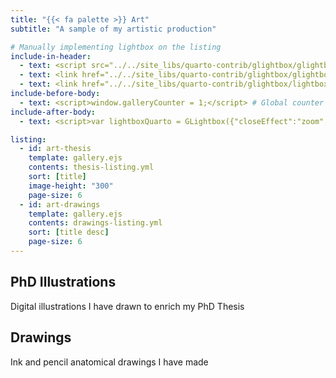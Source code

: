 ```yaml
---
title: "{{< fa palette >}} Art"
subtitle: "A sample of my artistic production"

# Manually implementing lightbox on the listing
include-in-header:
  - text: <script src="../../site_libs/quarto-contrib/glightbox/glightbox.min.js"></script>
  - text: <link href="../../site_libs/quarto-contrib/glightbox/glightbox.min.css" rel="stylesheet">
  - text: <link href="../../site_libs/quarto-contrib/glightbox/lightbox.css" rel="stylesheet">
include-before-body: 
  - text: <script>window.galleryCounter = 1;</script> # Global counter to separate each section's gallery
include-after-body: 
  - text: <script>var lightboxQuarto = GLightbox({"closeEffect":"zoom","selector":".lightbox","openEffect":"zoom","loop":true, "descPosition":"bottom"});</script>

listing:
  - id: art-thesis
    template: gallery.ejs
    contents: thesis-listing.yml
    sort: [title]
    image-height: "300"
    page-size: 6
  - id: art-drawings
    template: gallery.ejs
    contents: drawings-listing.yml
    sort: [title desc]
    page-size: 6
---
```


## PhD Illustrations

Digital illustrations I have drawn to enrich my PhD Thesis

:::{#art-thesis}
:::

## Drawings

Ink and pencil anatomical drawings I have made

:::{#art-drawings}
:::